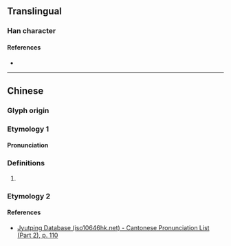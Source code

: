 {{character info}}
==Translingual==

===Han character===
{{Han char|rn=61|rad=心|as=13|sn=16|four=97017|canj=PRXU|ids=⿰忄黽}}

====References====
* {{Han ref|kx=0404.310|dkj=11293|dj=0744.250|hdz=42360.170|uh=61B4|ud=25012|bh=E97A|bd=59770}}

----

==Chinese==
{{zh-forms}}

===Glyph origin===
{{Han etym}}

===Etymology 1===

====Pronunciation====
{{zh-pron
|m=shéng
|c=sing4
|mc=y
|oc=y
|cat=
}}

===Definitions===
{{zh-hanzi}}

# {{zh-only|憴憴}}

===Etymology 2===
{{zh-see|譝|v}}

====References====
* [http://www.iso10646hk.net/jp/document/download.jsp Jyutping Database (iso10646hk.net) - Cantonese Pronunciation List (Part 2), p. 110]